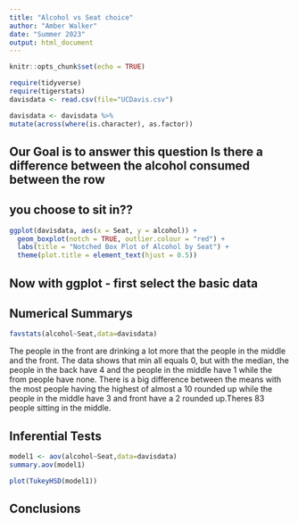 ```yaml
---
title: "Alcohol vs Seat choice"
author: "Amber Walker"
date: "Summer 2023"
output: html_document
---
```


```r
knitr::opts_chunk$set(echo = TRUE)
```

```r
require(tidyverse)
require(tigerstats)
davisdata <- read.csv(file="UCDavis.csv")
```

```r
davisdata <- davisdata %>%
mutate(across(where(is.character), as.factor))
```


## Our Goal is to answer this question Is there a difference between the alcohol consumed between the row
## you choose to sit in??


```r
ggplot(davisdata, aes(x = Seat, y = alcohol)) +
  geom_boxplot(notch = TRUE, outlier.colour = "red") +
  labs(title = "Notched Box Plot of Alcohol by Seat") +
  theme(plot.title = element_text(hjust = 0.5))
```




## Now with ggplot - first select the basic data

  
  


## Numerical Summarys 

```r
favstats(alcohol~Seat,data=davisdata)
```
The people in the front are drinking a lot more that the people in the middle and the front. The data shows that min all equals 0, but with the median, the people in the back have 4 and the people in the middle have 1 while the from people have none. There is a big difference between the means with the most people having the highest of almost a 10 rounded up while the people in the middle have 3 and front have a 2 rounded up.Theres 83 people sitting in the middle.

## Inferential Tests

```r
model1 <- aov(alcohol~Seat,data=davisdata)
summary.aov(model1)
```
```r
plot(TukeyHSD(model1))
```


## Conclusions


